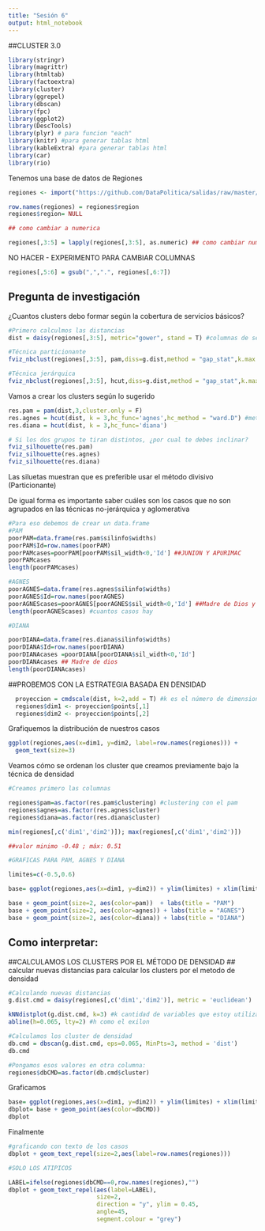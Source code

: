 ---
title: "Sesión 6"
output: html_notebook
---

##CLUSTER 3.0


```{r}
library(stringr)
library(magrittr)
library(htmltab)
library(factoextra)
library(cluster)
library(ggrepel)
library(dbscan)
library(fpc)
library(ggplot2)
library(DescTools)
library(plyr) # para funcion "each"
library(knitr) #para generar tablas html
library(kableExtra) #para generar tablas html
library(car)
library(rio)
```


Tenemos una base de datos de Regiones
```{r}
regiones <- import("https://github.com/DataPolitica/salidas/raw/master/Data/regiones.xlsx")

row.names(regiones) = regiones$region
regiones$region= NULL

## como cambiar a numerica

regiones[,3:5] = lapply(regiones[,3:5], as.numeric) ## como cambiar numerica  
```

NO HACER - EXPERIMENTO PARA CAMBIAR COLUMNAS
```{r}
regiones[,5:6] = gsub(",",".", regiones[,6:7])
```


## Pregunta de investigación
¿Cuantos clusters debo formar según la cobertura de servicios básicos?

```{r}
#Primero calculmos las distancias
dist = daisy(regiones[,3:5], metric="gower", stand = T) #columnas de servicios básicos #estandarización son solo númericas, no es necesario hacaer scale para esta

#Técnica particionante
fviz_nbclust(regiones[,3:5], pam,diss=g.dist,method = "gap_stat",k.max = 10,verbose = F)

#Técnica jerárquica
fviz_nbclust(regiones[,3:5], hcut,diss=g.dist,method = "gap_stat",k.max = 10,verbose = F)
```

Vamos a crear los clusters según lo sugerido 
```{r}
res.pam = pam(dist,3,cluster.only = F)
res.agnes = hcut(dist, k = 3,hc_func='agnes',hc_method = "ward.D") #metodo de ward. el que decides para aglomerar
res.diana = hcut(dist, k = 3,hc_func='diana')

# Si los dos grupos te tiran distintos, ¿por cual te debes inclinar?
fviz_silhouette(res.pam)
fviz_silhouette(res.agnes)
fviz_silhouette(res.diana)
```
Las siluetas muestran que es preferible usar el método divisivo (Particionante)

De igual forma es importante saber cuáles son los casos que no son agrupados en las técnicas no-jerárquica y aglomerativa


```{r}
#Para eso debemos de crear un data.frame
#PAM
poorPAM=data.frame(res.pam$silinfo$widths)
poorPAM$Id=row.names(poorPAM)
poorPAMcases=poorPAM[poorPAM$sil_width<0,'Id'] ##JUNION Y APURIMAC
poorPAMcases
length(poorPAMcases)

#AGNES
poorAGNES=data.frame(res.agnes$silinfo$widths)
poorAGNES$Id=row.names(poorAGNES)
poorAGNEScases=poorAGNES[poorAGNES$sil_width<0,'Id'] ##Madre de Dios y Ancash, "solo saca el ID de los objetos neativos"
length(poorAGNEScases) #cuantos casos hay

#DIANA 

poorDIANA=data.frame(res.diana$silinfo$widths)
poorDIANA$Id=row.names(poorDIANA)
poorDIANAcases =poorDIANA[poorDIANA$sil_width<0,'Id']
poorDIANAcases ## Madre de dios
length(poorDIANAcases)


```
##PROBEMOS CON LA ESTRATEGIA BASADA EN DENSIDAD
```{r}
  proyeccion = cmdscale(dist, k=2,add = T) #k es el número de dimensiones; dist escalas ya medidas
  regiones$dim1 <- proyeccion$points[,1]
  regiones$dim2 <- proyeccion$points[,2]

```

Grafiquemos la distribución de nuestros casos
```{r}
ggplot(regiones,aes(x=dim1, y=dim2, label=row.names(regiones))) + 
  geom_text(size=3)
```

Veamos cómo se ordenan los cluster que creamos previamente bajo la técnica de densidad
```{r}
#Creamos primero las columnas 

regiones$pam=as.factor(res.pam$clustering) #clustering con el pam
regiones$agnes=as.factor(res.agnes$cluster)
regiones$diana=as.factor(res.diana$cluster)

min(regiones[,c('dim1','dim2')]); max(regiones[,c('dim1','dim2')])

##valor minimo -0.48 ; máx: 0.51

#GRAFICAS PARA PAM, AGNES Y DIANA

limites=c(-0.5,0.6)

base= ggplot(regiones,aes(x=dim1, y=dim2)) + ylim(limites) + xlim(limites) + coord_fixed()

base + geom_point(size=2, aes(color=pam))  + labs(title = "PAM") 
base + geom_point(size=2, aes(color=agnes)) + labs(title = "AGNES")
base + geom_point(size=2, aes(color=diana)) + labs(title = "DIANA")
```

Como interpretar:
- 



##CALCULAMOS LOS CLUSTERS POR EL MÉTODO DE DENSIDAD
## calcular nuevas distancias para calcular los clusters por el metodo de densidad

```{r}
#Calculando nuevas distancias
g.dist.cmd = daisy(regiones[,c('dim1','dim2')], metric = 'euclidean')

kNNdistplot(g.dist.cmd, k=3) #k cantidad de variables que estoy utilizando
abline(h=0.065, lty=2) #h como el exilon

```

```{r}
#Calculamos los cluster de densidad
db.cmd = dbscan(g.dist.cmd, eps=0.065, MinPts=3, method = 'dist')
db.cmd

#Pongamos esos valores en otra columna:
regiones$dbCMD=as.factor(db.cmd$cluster)
```

Graficamos
```{r}
base= ggplot(regiones,aes(x=dim1, y=dim2)) + ylim(limites) + xlim(limites) + coord_fixed()
dbplot= base + geom_point(aes(color=dbCMD)) 
dbplot
```

Finalmente
```{r}
#graficando con texto de los casos
dbplot + geom_text_repel(size=2,aes(label=row.names(regiones)))

#SOLO LOS ATIPICOS

LABEL=ifelse(regiones$dbCMD==0,row.names(regiones),"")
dbplot + geom_text_repel(aes(label=LABEL),
                         size=2, 
                         direction = "y", ylim = 0.45,
                         angle=45,
                         segment.colour = "grey")
```

